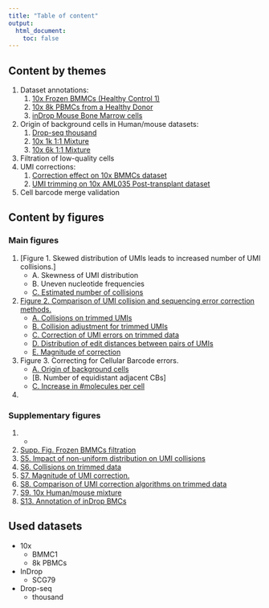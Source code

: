 ```yaml
---
title: "Table of content"
output:
  html_document:
    toc: false
---
```


## Content by themes

1. Dataset annotations:
    1. [10x Frozen BMMCs (Healthy Control 1)](annotation__annotation_bmmc1.html)
    2. [10x 8k PBMCs from a Healthy Donor](annotation__annotation_pbmc8k.html)
    3. [inDrop Mouse Bone Marrow cells](annotation__annotation_bmc.html)
2. Origin of background cells in Human/mouse datasets:
    1. [Drop-seq thousand](human_mouse__hm_drop_seq.html)
    2. [10x 1k 1:1 Mixture](human_mouse__hm_10x_1k.html)
    3. [10x 6k 1:1 Mixture](human_mouse__hm_10x_6k.html)
3. Filtration of low-quality cells
4. UMI corrections:
    1. [Correction effect on 10x BMMCs dataset](umi_correction__umi_bmmc1.html)
    2. [UMI trimming on 10x AML035 Post-transplant dataset](umi_correction__trim_aml_035_post.html)
5. Cell barcode merge validation

## Content by figures

### Main figures
1. [Figure 1. Skewed distribution of UMIs leads to increased number of UMI collisions.]
    * A. Skewness of UMI distribution
    * B. Uneven nucleotide frequencies
    * [C. Estimated number of collisions](umi_correction__trimmed_collisions.html#main_figure)
2. [Figure 2. Comparison of UMI collision and sequencing error correction methods.](umi_correction__trim_aml_035_post.html#complete_figure)
    * [A. Collisions on trimmed UMIs](umi_correction__trim_aml_035_post.html#figure_a)
    * [B. Collision adjustment for trimmed UMIs](umi_correction__trim_aml_035_post.html#figure_b)
    * [C. Correction of UMI errors on trimmed data](umi_correction__trim_aml_035_post.html#figure_c)
    * [D. Distribution of edit distances between pairs of UMIs](umi_correction__umi_bmmc1.html#edit_distances)
    * [E. Magnitude of correction](umi_correction__umi_bmmc1.html#subset_for_main_figure)
3. Figure 3. Correcting for Cellular Barcode errors.
    * [A. Origin of background cells](human_mouse__hm_drop_seq.html#figure)
    * [B. Number of equidistant adjacent CBs]
    * [C. Increase in #molecules per cell](cell_barcode_correction__size_gain.html#figure)
4. 

### Supplementary figures
1. -
2. [Supp. Fig. Frozen BMMCs filtration](low_quality_cells__validation_bmmc1.html#final_figure)
5. [S5. Impact of non-uniform distribution on UMI collisions](umi_correction__trimmed_collisions.html#complete_figure)
6. [S6. Collisions on trimmed data](umi_correction__trim_aml_035_post.html#supp._figure_collisions)
7. [S7. Magnitude of UMI correction.](umi_correction__umi_bmmc1.html#normalized_expression)
8. [S8. Comparison of UMI correction algorithms on trimmed data](umi_correction__trim_aml_035_post.html#supp._figure_corrections)
9. [S9. 10x Human/mouse mixture](human_mouse__hm_10x_6k.html#figure)
13. [S13. Annotation of inDrop BMCs](annotation__annotation_bmc.html#expression_plots)

## Used datasets
* 10x
    * BMMC1
    * 8k PBMCs
* InDrop
    * SCG79
* Drop-seq
    * thousand
